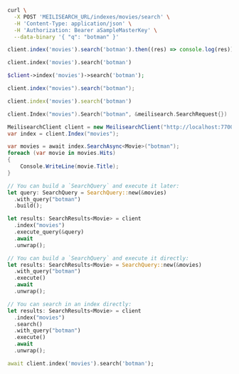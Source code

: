 <CodeGroup>

```bash cURL
curl \
  -X POST 'MEILISEARCH_URL/indexes/movies/search' \
  -H 'Content-Type: application/json' \
  -H 'Authorization: Bearer aSampleMasterKey' \
  --data-binary '{ "q": "botman" }'
```

```javascript JS
client.index('movies').search('botman').then((res) => console.log(res))
```

```python Python
client.index('movies').search('botman')
```

```php PHP
$client->index('movies')->search('botman');
```

```java Java
client.index("movies").search("botman");
```

```ruby Ruby
client.index('movies').search('botman')
```

```go Go
client.Index("movies").Search("botman", &meilisearch.SearchRequest{})
```

```csharp C#
MeilisearchClient client = new MeilisearchClient("http://localhost:7700", "masterKey");
var index = client.Index("movies");

var movies = await index.SearchAsync<Movie>("botman");
foreach (var movie in movies.Hits)
{
    Console.WriteLine(movie.Title);
}
```

```rust Rust
// You can build a `SearchQuery` and execute it later:
let query: SearchQuery = SearchQuery::new(&movies)
  .with_query("botman")
  .build();

let results: SearchResults<Movie> = client
  .index("movies")
  .execute_query(&query)
  .await
  .unwrap();

// You can build a `SearchQuery` and execute it directly:
let results: SearchResults<Movie> = SearchQuery::new(&movies)
  .with_query("botman")
  .execute()
  .await
  .unwrap();

// You can search in an index directly:
let results: SearchResults<Movie> = client
  .index("movies")
  .search()
  .with_query("botman")
  .execute()
  .await
  .unwrap();
```

```dart Dart
await client.index('movies').search('botman');
```
</CodeGroup>